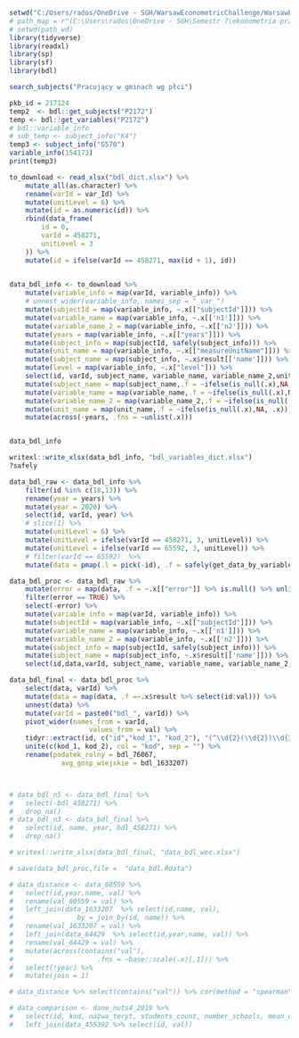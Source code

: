 

```r
setwd("C:/Users/rados/OneDrive - SGH/WarsawEconometricChallenge/WarsawEconometricChallenge/2_data_processing/bdl")
# path_map = r"(C:\Users\rados\OneDrive - SGH\Semestr 7\ekonometria przestrzenna\data)"
# setwd(path_wd)
library(tidyverse)
library(readxl)
library(sp)
library(sf)
library(bdl)

```
```r
search_subjects("Pracujący w gminach wg płci")
```

```r
pkb_id = 217124
temp2  <- bdl::get_subjects("P2172")
temp <- bdl::get_variables("P2172")
# bdl::variable_info
# sub_temp <- subject_info("K4")
temp3 <- subject_info("G570")
variable_info(154173)
print(temp3)
```

```r
to_download <- read_xlsx("bdl_dict.xlsx") %>% 
	mutate_all(as.character) %>% 
	rename(varId = var_Id) %>% 
	mutate(unitLevel = 6) %>% 
	mutate(id = as.numeric(id)) %>% 
	rbind(data_frame(
		id = 0,
		varId = 458271,
		unitLevel = 3
	)) %>% 
	mutate(id = ifelse(varId == 458271, max(id + 1), id))
	

data_bdl_info <- to_download %>% 
	mutate(variable_info = map(varId, variable_info)) %>% 
	# unnest_wider(variable_info, names_sep = "_var_") 
	mutate(subjectId = map(variable_info, ~.x[["subjectId"]])) %>% 
	mutate(variable_name = map(variable_info, ~.x[['n1']])) %>% 
	mutate(variable_name_2 = map(variable_info, ~.x[['n2']])) %>% 
	mutate(years = map(variable_info, ~.x[["years"]])) %>% 
	mutate(subject_info = map(subjectId, safely(subject_info))) %>% 
	mutate(unit_name = map(variable_info, ~.x[["measureUnitName"]])) %>% 
	mutate(subject_name = map(subject_info, ~.x$result[['name']])) %>% 
	mutate(level = map(variable_info, ~.x["level"])) %>% 
	select(id, varId, subject_name, variable_name, variable_name_2,unit_name, level, years) %>% 
	mutate(subject_name = map(subject_name,.f = ~ifelse(is_null(.x),NA, .x))) %>% 
	mutate(variable_name = map(variable_name,.f = ~ifelse(is_null(.x),NA, .x))) %>% 
	mutate(variable_name_2 = map(variable_name_2,.f = ~ifelse(is_null(.x),NA, .x))) %>%
	mutate(unit_name = map(unit_name,.f = ~ifelse(is_null(.x),NA, .x))) %>% 
	mutate(across(-years, .fns = ~unlist(.x)))


data_bdl_info
```
```r
writexl::write_xlsx(data_bdl_info, "bdl_variables_dict.xlsx")
?safely
```
```r
data_bdl_raw <- data_bdl_info %>% 
	filter(id %in% c(18,13)) %>% 
	rename(year = years) %>% 
	mutate(year = 2020) %>% 
	select(id, varId, year) %>% 
	# slice(1) %>% 
	mutate(unitLevel = 6) %>%
	mutate(unitLevel = ifelse(varId == 458271, 3, unitLevel)) %>% 
	mutate(unitLevel = ifelse(varId == 65592, 3, unitLevel)) %>% 
	# filter(varId == 65592)  %>% 
	mutate(data = pmap(.l = pick(-id), .f = safely(get_data_by_variable, quiet = FALSE)))


```


```r

data_bdl_proc <- data_bdl_raw %>% 
	mutate(error = map(data, .f = ~.x[["error"]] %>% is.null() %>% unlist())) %>% 
	filter(error == TRUE) %>% 
	select(-error) %>% 
	mutate(variable_info = map(varId, variable_info)) %>% 
	mutate(subjectId = map(variable_info, ~.x[["subjectId"]])) %>% 
	mutate(variable_name = map(variable_info, ~.x[['n1']])) %>% 
	mutate(variable_name_2 = map(variable_info, ~.x[['n2']])) %>% 
	mutate(subject_info = map(subjectId, safely(subject_info))) %>% 
	mutate(subject_name = map(subject_info, ~.x$result[['name']])) %>% 
	select(id,data,varId, subject_name, variable_name, variable_name_2, year) 

```


```r

data_bdl_final <- data_bdl_proc %>% 
	select(data, varId) %>% 
	mutate(data = map(data, .f =~.x$result %>% select(id:val))) %>% 
	unnest(data) %>%
	mutate(varId = paste0("bdl_", varId)) %>% 
	pivot_wider(names_from = varId,
					values_from = val) %>% 
	tidyr::extract(id, c("id","kod_1", "kod_2"), "(^\\d{2}(\\d{2})\\d{3}(\\d{4}).+)") %>%
	unite(c(kod_1, kod_2), col = "kod", sep = "") %>% 
	rename(podatek_rolny = bdl_76067, 
			 avg_gosp_wiejskie = bdl_1633207)



# data_bdl_n5 <- data_bdl_final %>% 
# 	select(-bdl_458271) %>% 
# 	drop_na()
# data_bdl_n3 <- data_bdl_final %>% 
# 	select(id, name, year, bdl_458271) %>% 
# 	drop_na() 

# writexl::write_xlsx(data_bdl_final, "data_bdl_wec.xlsx")

# save(data_bdl_proc,file =  "data_bdl.Rdata")

# data_distance <- data_60559 %>% 
# 	select(id,year,name, val) %>%
# 	rename(val_60559 = val) %>% 
# 	left_join(data_1633207  %>% select(id,name, val),
# 				 by = join_by(id, name)) %>% 
# 	rename(val_1633207 = val) %>% 
# 	left_join(data_64429  %>% select(id,year,name, val)) %>% 
# 	rename(val_64429 = val) %>% 
# 	mutate(across(contains("val"),
# 					  .fns = ~base::scale(.x)[,1])) %>% 
# 	select(!year) %>% 
# 	mutate(join = 1)

# data_distance %>% select(contains("val")) %>% cor(method = "spearman")

# data_comparison <- dane_nuts4_2019 %>% 
# 	select(id, kod, nazwa_teryt, students_count, number_schools, mean_ewd_mat) %>% 
# 	left_join(data_455392 %>% select(id, val))
```

